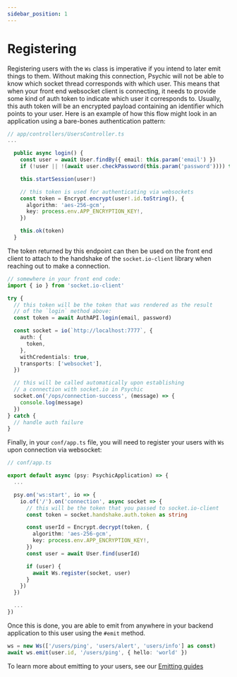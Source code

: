 ```yaml
---
sidebar_position: 1
---
```


# Registering

Registering users with the `Ws` class is imperative if you intend to later emit things to them. Without making this connection, Psychic will not be able to know which socket thread corresponds with which user. This means that when your front end websocket client is connecting, it needs to provide some kind of auth token to indicate which user it corresponds to. Usually, this auth token will be an encrypted payload containing an identifier which points to your user. Here is an example of how this flow might look in an application using a bare-bones authentication pattern:

```ts
// app/controllers/UsersController.ts
...

  public async login() {
    const user = await User.findBy({ email: this.param('email') })
    if (!user || !(await user.checkPassword(this.param('password')))) this.notFound()

    this.startSession(user!)

    // this token is used for authenticating via websockets
    const token = Encrypt.encrypt(user!.id.toString(), {
      algorithm: 'aes-256-gcm',
      key: process.env.APP_ENCRYPTION_KEY!,
    })

    this.ok(token)
  }
```

The token returned by this endpoint can then be used on the front end client to attach to the handshake of the `socket.io-client` library when reaching out to make a connection.

```ts
// somewhere in your front end code:
import { io } from 'socket.io-client'

try {
  // this token will be the token that was rendered as the result
  // of the `login` method above:
  const token = await AuthAPI.login(email, password)

  const socket = io(`http://localhost:7777`, {
    auth: {
      token,
    },
    withCredentials: true,
    transports: ['websocket'],
  })

  // this will be called automatically upon establishing
  // a connection with socket.io in Psychic
  socket.on('/ops/connection-success', (message) => {
    console.log(message)
  })
} catch {
  // handle auth failure
}
```

Finally, in your `conf/app.ts` file, you will need to register your users with `Ws` upon connection via websocket:

```ts
// conf/app.ts

export default async (psy: PsychicApplication) => {
  ...

  psy.on('ws:start', io => {
    io.of('/').on('connection', async socket => {
      // this will be the token that you passed to socket.io-client
      const token = socket.handshake.auth.token as string

      const userId = Encrypt.decrypt(token, {
        algorithm: 'aes-256-gcm',
        key: process.env.APP_ENCRYPTION_KEY!,
      })
      const user = await User.find(userId)

      if (user) {
        await Ws.register(socket, user)
      }
    })
  })

  ...
})
```

Once this is done, you are able to emit from anywhere in your backend application to this user using the `#emit` method.

```ts
ws = new Ws(['/users/ping', 'users/alert', 'users/info'] as const)
await ws.emit(user.id, '/users/ping', { hello: 'world' })
```

To learn more about emitting to your users, see our [Emitting guides](./emitting)
